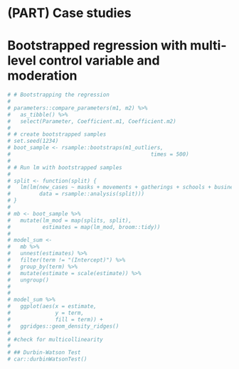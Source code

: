 # (PART) Case studies {-}

# Bootstrapped regression with multi-level control variable and moderation {#case-study-bootstrapped-regression}

```r
# # Bootstrapping the regression
#
# parameters::compare_parameters(m1, m2) %>%
#   as_tibble() %>%
#   select(Parameter, Coefficient.m1, Coefficient.m2)
#
# # create bootstrapped samples
# set.seed(1234)
# boot_sample <- rsample::bootstraps(m1_outliers,
#                                            times = 500)
#
# # Run lm with bootstrapped samples
#
# split <- function(split) {
#   lm(lm(new_cases ~ masks + movements + gatherings + schools + businesses + travel,
#         data = rsample::analysis(split)))
# }
#
# mb <- boot_sample %>%
#   mutate(lm_mod = map(splits, split),
#          estimates = map(lm_mod, broom::tidy))
#
# model_sum <-
#   mb %>%
#   unnest(estimates) %>%
#   filter(term != "(Intercept)") %>%
#   group_by(term) %>%
#   mutate(estimate = scale(estimate)) %>%
#   ungroup()
#
#
# model_sum %>%
#   ggplot(aes(x = estimate,
#              y = term,
#              fill = term)) +
#   ggridges::geom_density_ridges()
#
# #check for multicollinearity
#
# ## Durbin-Watson Test
# car::durbinWatsonTest()
```
